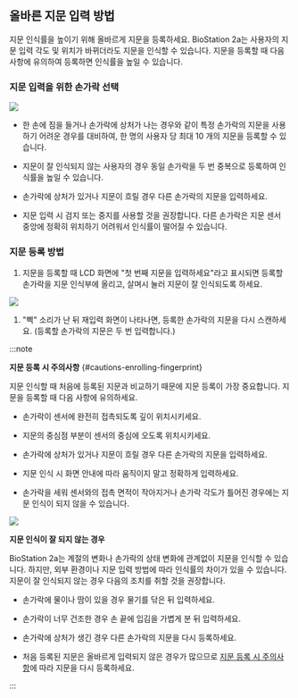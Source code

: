 ## 올바른 지문 입력 방법

지문 인식률을 높이기 위해 올바르게 지문을 등록하세요. BioStation 2a는 사용자의 지문 입력 각도 및 위치가 바뀌더라도 지문을 인식할 수 있습니다. 지문을 등록할 때 다음 사항에 유의하여 등록하면 인식률을 높일 수 있습니다.

### 지문 입력을 위한 손가락 선택

<Image src='/img/device/fingerprint-selection.svg' className='none' />

* 한 손에 짐을 들거나 손가락에 상처가 나는 경우와 같이 특정 손가락의 지문을 사용하기 어려운 경우를 대비하여, 한 명의 사용자 당 최대 10 개의 지문을 등록할 수 있습니다.

* 지문이 잘 인식되지 않는 사용자의 경우 동일 손가락을 두 번 중복으로 등록하여 인식률을 높일 수 있습니다.

* 손가락에 상처가 있거나 지문이 흐릴 경우 다른 손가락의 지문을 입력하세요.

* 지문 입력 시 검지 또는 중지를 사용할 것을 권장합니다. 다른 손가락은 지문 센서 중앙에 정확히 위치하기 어려워서 인식률이 떨어질 수 있습니다.	

### 지문 등록 방법

1. 지문을 등록할 때 LCD 화면에 "첫 번째 지문을 입력하세요"라고 표시되면 등록할 손가락을 지문 인식부에 올리고, 살며시 눌러 지문이 잘 인식되도록 하세요.

<Image src='/img/device/fingerprint-register.svg' className='none' />

1. "삑" 소리가 난 뒤 재입력 화면이 나타나면, 등록한 손가락의 지문을 다시 스캔하세요. (등록할 손가락의 지문은 두 번 입력합니다.)

:::note

**지문 등록 시 주의사항** {#cautions-enrolling-fingerprint}
  
지문 인식할 때 처음에 등록된 지문과 비교하기 때문에 지문 등록이 가장 중요합니다. 지문을 등록할 때 다음 사항에 유의하세요.

* 손가락이 센서에 완전히 접촉되도록 깊이 위치시키세요.

* 지문의 중심점 부분이 센서의 중심에 오도록 위치시키세요.

* 손가락에 상처가 있거나 지문이 흐릴 경우 다른 손가락의 지문을 입력하세요.

* 지문 인식 시 화면 안내에 따라 움직이지 말고 정확하게 입력하세요.

* 손가락을 세워 센서와의 접촉 면적이 작아지거나 손가락 각도가 틀어진 경우에는 지문 인식이 되지 않을 수 있습니다.

<Image src='/img/device/fingerprint-authentication.svg' className='none' />

**지문 인식이 잘 되지 않는 경우**

BioStation 2a는 계절의 변화나 손가락의 상태 변화에 관계없이 지문을 인식할 수 있습니다. 하지만, 외부 환경이나 지문 입력 방법에 따라 인식률의 차이가 있을 수 있습니다. 지문이 잘 인식되지 않는 경우 다음의 조치를 취할 것을 권장합니다.

* 손가락에 물이나 땀이 있을 경우 물기를 닦은 뒤 입력하세요.

* 손가락이 너무 건조한 경우 손 끝에 입김을 가볍게 분 뒤 입력하세요.

* 손가락에 상처가 생긴 경우 다른 손가락의 지문을 다시 등록하세요.

* 처음 등록된 지문은 올바르게 입력되지 않은 경우가 많으므로 [지문 등록 시 주의사항](#cautions-enrolling-fingerprint)에 따라 지문을 다시 등록하세요.

:::